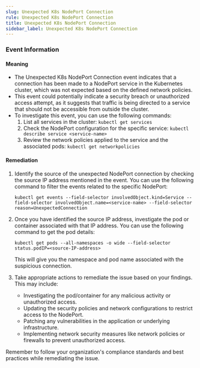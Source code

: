 ```yaml
--- 
slug: Unexpected K8s NodePort Connection
rule: Unexpected K8s NodePort Connection
title: Unexpected K8s NodePort Connection
sidebar_label: Unexpected K8s NodePort Connection
---
```

                   
### Event Information

#### Meaning

- The Unexpected K8s NodePort Connection event indicates that a connection has been made to a NodePort service in the Kubernetes cluster, which was not expected based on the defined network policies.
- This event could potentially indicate a security breach or unauthorized access attempt, as it suggests that traffic is being directed to a service that should not be accessible from outside the cluster.
- To investigate this event, you can use the following commands:
  1. List all services in the cluster: `kubectl get services`
  2. Check the NodePort configuration for the specific service: `kubectl describe service <service-name>`
  3. Review the network policies applied to the service and the associated pods: `kubectl get networkpolicies`

#### Remediation

1. Identify the source of the unexpected NodePort connection by checking the source IP address mentioned in the event. You can use the following command to filter the events related to the specific NodePort:

   ```
   kubectl get events --field-selector involvedObject.kind=Service --field-selector involvedObject.name=<service-name> --field-selector reason=UnexpectedConnection
   ```

2. Once you have identified the source IP address, investigate the pod or container associated with that IP address. You can use the following command to get the pod details:

   ```
   kubectl get pods --all-namespaces -o wide --field-selector status.podIP=<source-IP-address>
   ```

   This will give you the namespace and pod name associated with the suspicious connection.

3. Take appropriate actions to remediate the issue based on your findings. This may include:
   - Investigating the pod/container for any malicious activity or unauthorized access.
   - Updating the security policies and network configurations to restrict access to the NodePort.
   - Patching any vulnerabilities in the application or underlying infrastructure.
   - Implementing network security measures like network policies or firewalls to prevent unauthorized access.

Remember to follow your organization's compliance standards and best practices while remediating the issue.


 
